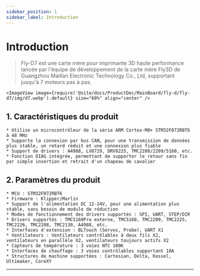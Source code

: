 ```yaml
---
sidebar_position: 1
sidebar_label: Introduction
---
```




# Introduction

> Fly-D7 est une carte mère pour imprimante 3D haute performance lancée par l'équipe de développement de la carte mère Fly3D de Guangzhou Maillan Electronic Technology Co., Ltd, supportant jusqu'à 7 moteurs pas à pas.


    <ImageView image={require('@site/docs/ProductDoc/MainBoard/fly-d/fly-d7/img/d7.webp').default} size="60%" align="center" />

## **1. Caractéristiques du produit**

    * Utilise un microcontrôleur de la série ARM Cortex-M0+ STM32F072RBT6 à 48 MHz
    * Supporte la connexion par bus CAN, pour une transmission de données plus stable, un retard réduit et une connexion plus fiable
    * Support de drivers : A4988, LV8729, DRV8225, TMC2208/2209/5160, etc.
    * Fonction DIAG intégrée, permettant de supporter le retour sans fin par simple insertion et retrait d'un chapeau de cavalier

## 2. Paramètres du produit

    * MCU : STM32F072RBT6
    * Firmware : Klipper/Marlin
    * Support de l'alimentation DC 12-24V, pour une alimentation plus stable, sans besoin de module de réduction
    * Modes de fonctionnement des drivers supportés : SPI, UART, STEP/DIR
    * Drivers supportés : TMC5160Pro externe, TMC5160, TMC2209, TMC2225, TMC2226, TMC2208, TMC2130, A4988, etc.
    * Interfaces d'extension : BLTouch (Servos, Probe), UART X1
    * Ventilateurs : Ventilateurs contrôlables à deux fils X2, ventilateurs en parallèle X2, ventilateurs toujours actifs X2
    * Capteurs de température : 3 voies NTC 100K
    * Interfaces de chauffage : 3 voies contrôlables supportant 10A
    * Structures de machine supportées : Cartesian, Delta, Kossel, Ultimaker, CoreXY


----